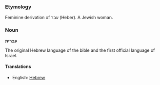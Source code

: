 ===Etymology===
Feminine derivation of עבר (Heber). A Jewish woman.

===Noun===
'''עברית'''

The original Hebrew language of the bible and the first official language of Israel.

====Translations====
*English: [[Hebrew]]